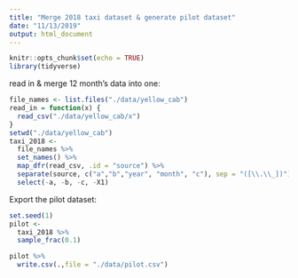 ```yaml
---
title: "Merge 2018 taxi dataset & generate pilot dataset"
date: "11/13/2019"
output: html_document
---
```


```r
knitr::opts_chunk$set(echo = TRUE)
library(tidyverse)
```

read in & merge 12 month's data into one:
```r

file_names <- list.files("./data/yellow_cab")
read_in = function(x) {
  read_csv("./data/yellow_cab/x") 
}
setwd("./data/yellow_cab")
taxi_2018 <-
  file_names %>% 
  set_names() %>% 
  map_dfr(read_csv, .id = "source") %>% 
  separate(source, c("a","b","year", "month", "c"), sep = "([\\.\\_])") %>% 
  select(-a, -b, -c, -X1)

```

Export the pilot dataset:
```r
set.seed(1)
pilot <-
  taxi_2018 %>% 
  sample_frac(0.1)

pilot %>% 
  write.csv(.,file = "./data/pilot.csv")
```

